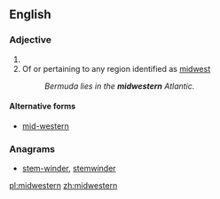 ==English==

===Adjective===
{{en-adj|-}}

# {{alternative capitalization of|Midwestern}}
# Of or pertaining to any region identified as [[midwest]]
#: ''Bermuda lies in the '''midwestern''' Atlantic.''

====Alternative forms====
*{{sense|of or pertaining to a midwest region}} [[mid-western]]

===Anagrams===
* [[stem-winder#English|stem-winder]], [[stemwinder#English|stemwinder]]

[[pl:midwestern]]
[[zh:midwestern]]